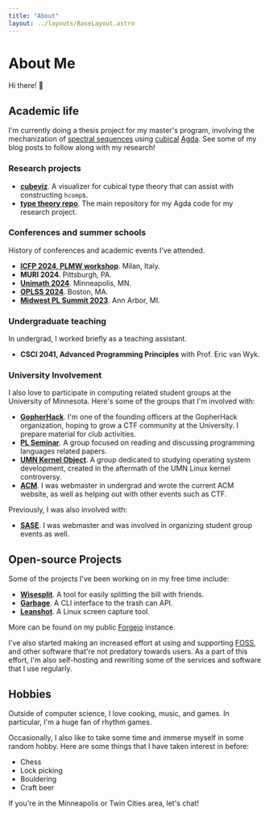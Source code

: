 ```yaml
---
title: "About"
layout: ../layouts/BaseLayout.astro
---
```


# About Me


Hi there! :wave:

<Intro />

## Academic life

I'm currently doing a thesis project for my master's program, involving the mechanization of [spectral sequences] using [cubical] [Agda].
See some of my blog posts to follow along with my research!

[spectral sequences]: https://en.wikipedia.org/wiki/Spectral_sequence
[agda]: https://agda.readthedocs.io/en/latest/overview.html
[hottbook]: https://homotopytypetheory.org/book/

### Research projects

- [**cubeviz**](https://mzhang.io/cubeviz/). A visualizer for cubical type theory that can assist with constructing `hcomp`s.
- [**type theory repo**](https://git.mzhang.io/michael/type-theory). The main repository for my Agda code for my research project.

### Conferences and summer schools

History of conferences and academic events I've attended.

- [**ICFP 2024, PLMW workshop**](https://icfp24.sigplan.org/). Milan, Italy.
- **MURI 2024**. Pittsburgh, PA.
- [**Unimath 2024**](https://unimath.github.io/minneapolis2024/). Minneapolis, MN.
- [**OPLSS 2024**](https://www.cs.uoregon.edu/research/summerschool/summer24/). Boston, MA.
- [**Midwest PL Summit 2023**](https://mwpls2023.engin.umich.edu/). Ann Arbor, MI.

### Undergraduate teaching

In undergrad, I worked briefly as a teaching assistant.

- **CSCI 2041, Advanced Programming Principles** with Prof. Eric van Wyk.

### University Involvement

I also love to participate in computing related student groups at the University
of Minnesota. Here's some of the groups that I'm involved with:

- **[GopherHack]**.
  I'm one of the founding officers at the GopherHack organization, hoping to grow a CTF community at the University.
  I prepare material for club activities.
- **[PL Seminar]**.
  A group focused on reading and discussing programming languages related papers.
- **[UMN Kernel Object]**.
  A group dedicated to studying operating system development, created in the aftermath of the UMN Linux kernel controversy.
- **[ACM]**.
  I was webmaster in undergrad and wrote the current ACM website, as well as helping out with other events such as CTF.

Previously, I was also involved with:

- **[SASE]**.
  I was webmaster and was involved in organizing student group events as well.

## Open-source Projects

Some of the projects I've been working on in my free time include:

- **[Wisesplit]**. A tool for easily splitting the bill with friends.
- **[Garbage]**. A CLI interface to the trash can API.
- **[Leanshot]**. A Linux screen capture tool.

More can be found on my public [Forgejo][2] instance.

I've also started making an increased effort at using and supporting [FOSS], and
other software that're not predatory towards users. As a part of this effort,
I'm also self-hosting and rewriting some of the services and software that I use
regularly.

## Hobbies

Outside of computer science, I love cooking, music, and games.
In particular, I'm a huge fan of rhythm games.

Occasionally, I also like to take some time and immerse myself in some random hobby. Here are some things that I have taken interest in before:

- Chess
- Lock picking
- Bouldering
- Craft beer

If you're in the Minneapolis or Twin Cities area, let's chat!

[2]: https://git.mzhang.io/explore
[9]: setup
[10]: pgp.txt
[cubical]: https://ncatlab.org/nlab/show/cubical+type+theory
[favonia]: https://favonia.org
[foss]: https://en.wikipedia.org/wiki/Free_and_open-source_software
[garbage]: https://git.sr.ht/~mzhang/garbage
[gopherhack]: https://gopherhack.com
[leanshot]: https://git.sr.ht/~mzhang/leanshot
[osu!]: https://osu.ppy.sh
[pl seminar]: https://umn-plseminar.github.io
[userpage]: https://osu.ppy.sh/u/2688103
[wisesplit]: https://wisesplit.org
[acm]: https://acm.umn.edu
[sase]: https://saseumn.org
[umn kernel object]: https://github.com/UMN-Kernel-Object
[aws]: https://aws.amazon.com
